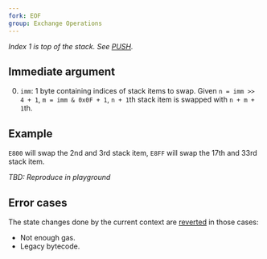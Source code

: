 ```yaml
---
fork: EOF
group: Exchange Operations
---
```


*Index 1 is top of the stack. See [PUSH](/#60).*

## Immediate argument

0. `imm`: 1 byte containing indices of stack items to swap. Given `n = imm >> 4 + 1`, `m = imm & 0x0F + 1`, `n + 1`th stack item is swapped with `n + m + 1`th. 

## Example

`E800` will swap the 2nd and 3rd stack item, `E8FF` will swap the 17th and 33rd stack item.

*TBD: Reproduce in playground*

## Error cases

The state changes done by the current context are [reverted](#FD) in those cases:
- Not enough gas.
- Legacy bytecode.
